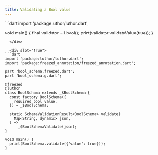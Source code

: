 ```yaml
---
title: Validating a Bool value
---
```



<CodeGenContentSwitcher>
  <div slot="false">
```dart
import 'package:luthor/luthor.dart';

void main() { 
  final validator = l.bool();
  print(validator.validateValue(true));
}
```
  </div>

  <div slot="true">
```dart
import 'package:luthor/luthor.dart';
import 'package:freezed_annotation/freezed_annotation.dart';

part 'bool_schema.freezed.dart';
part 'bool_schema.g.dart';

@freezed
@luthor
class BoolSchema extends _$BoolSchema {
  const factory BoolSchema({
    required bool value,
  }) = _$BoolSchema;

  static SchemaValidationResult<BoolSchema> validate(
    Map<String, dynamic> json,
  ) =>
      _$BoolSchemaValidate(json);
}

void main() {
  print(BoolSchema.validate({'value': true}));
}
```
  </div>
</CodeGenContentSwitcher>
